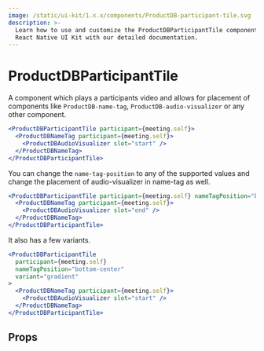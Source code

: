 ```yaml
---
image: /static/ui-kit/1.x.x/components/ProductDB-participant-tile.svg
description: >-
  Learn how to use and customize the ProductDBParticipantTile component in ProductDB's
  React Native UI Kit with our detailed documentation.
---
```


# ProductDBParticipantTile

A component which plays a participants video and allows for placement of
components like `ProductDB-name-tag`, `ProductDB-audio-visualizer` or any other component.

```jsx
<ProductDBParticipantTile participant={meeting.self}>
  <ProductDBNameTag participant={meeting.self}>
    <ProductDBAudioVisualizer slot="start" />
  </ProductDBNameTag>
</ProductDBParticipantTile>
```

You can change the `name-tag-position` to any of the supported values and change
the placement of audio-visualizer in name-tag as well.

```jsx
<ProductDBParticipantTile participant={meeting.self} nameTagPosition="bottom-center">
  <ProductDBNameTag participant={meeting.self}>
    <ProductDBAudioVisualizer slot="end" />
  </ProductDBNameTag>
</ProductDBParticipantTile>
```

It also has a few variants.

```jsx
<ProductDBParticipantTile
  participant={meeting.self}
  nameTagPosition="bottom-center"
  variant="gradient"
>
  <ProductDBNameTag participant={meeting.self}>
    <ProductDBAudioVisualizer slot="start" />
  </ProductDBNameTag>
</ProductDBParticipantTile>
```

## Props

<PropsTable of="ProductDB-participant-tile" />

<head>
  <title>React Native UI Kit ProductDBParticipantTile</title>
</head>
